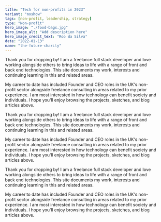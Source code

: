 ```yaml
---
title: "Tech for non-profits in 2023"
variant: "noshow"
tags: [non-profit, leadership, strategy]
type: "Non-profit"
hero_image: "./food-bags.jpg"
hero_image_alt: "Add description here"
hero_image_credit_text: "Roo da Silva"
date: "2022-01-13"
name: "the-future-charity"
---
```


Thank you for dropping by! I am a freelance full stack developer and love working alongside others to bring ideas to life with a range of front and back end technologies. This site documents my work, interests and continuing learning in this and related areas.

My career to date has included Founder and CEO roles in the UK's non-profit sector alongside freelance consulting in areas related to my prior experience. I am most interested in how technology can benefit society and individuals. I hope you'll enjoy browsing the projects, sketches, and blog articles above.

Thank you for dropping by! I am a freelance full stack developer and love working alongside others to bring ideas to life with a range of front and back end technologies. This site documents my work, interests and continuing learning in this and related areas.

My career to date has included Founder and CEO roles in the UK's non-profit sector alongside freelance consulting in areas related to my prior experience. I am most interested in how technology can benefit society and individuals. I hope you'll enjoy browsing the projects, sketches, and blog articles above.

Thank you for dropping by! I am a freelance full stack developer and love working alongside others to bring ideas to life with a range of front and back end technologies. This site documents my work, interests and continuing learning in this and related areas.

My career to date has included Founder and CEO roles in the UK's non-profit sector alongside freelance consulting in areas related to my prior experience. I am most interested in how technology can benefit society and individuals. I hope you'll enjoy browsing the projects, sketches, and blog articles above.